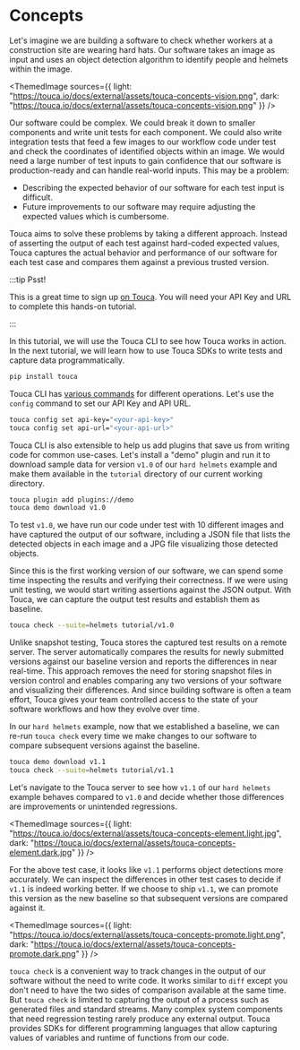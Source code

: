 
# Concepts

Let's imagine we are building a software to check whether workers at a
construction site are wearing hard hats. Our software takes an image as input
and uses an object detection algorithm to identify people and helmets within the
image.

<ThemedImage
  sources={{
    light: "https://touca.io/docs/external/assets/touca-concepts-vision.png",
    dark: "https://touca.io/docs/external/assets/touca-concepts-vision.png"
  }}
/>

Our software could be complex. We could break it down to smaller components and
write unit tests for each component. We could also write integration tests that
feed a few images to our workflow code under test and check the coordinates of
identified objects within an image. We would need a large number of test inputs
to gain confidence that our software is production-ready and can handle
real-world inputs. This may be a problem:

- Describing the expected behavior of our software for each test input is
  difficult.
- Future improvements to our software may require adjusting the expected values
  which is cumbersome.

Touca aims to solve these problems by taking a different approach. Instead of
asserting the output of each test against hard-coded expected values, Touca
captures the actual behavior and performance of our software for each test case
and compares them against a previous trusted version.

:::tip Psst!

This is a great time to sign up [on Touca](https://app.touca.io). You will need
your API Key and URL to complete this hands-on tutorial.

:::

In this tutorial, we will use the Touca CLI to see how Touca works in action. In
the next tutorial, we will learn how to use Touca SDKs to write tests and
capture data programmatically.

```bash
pip install touca
```

Touca CLI has [various commands](/cli) for different operations. Let's use the
`config` command to set our API Key and API URL.

```bash
touca config set api-key="<your-api-key>"
touca config set api-url="<your-api-url>"
```

Touca CLI is also extensible to help us add plugins that save us from writing
code for common use-cases. Let's install a "demo" plugin and run it to download
sample data for version `v1.0` of our `hard helmets` example and make them
available in the `tutorial` directory of our current working directory.

```bash
touca plugin add plugins://demo
touca demo download v1.0
```

To test `v1.0`, we have run our code under test with 10 different images and
have captured the output of our software, including a JSON file that lists the
detected objects in each image and a JPG file visualizing those detected
objects.

Since this is the first working version of our software, we can spend some time
inspecting the results and verifying their correctness. If we were using unit
testing, we would start writing assertions against the JSON output. With Touca,
we can capture the output test results and establish them as baseline.

```bash
touca check --suite=helmets tutorial/v1.0
```

Unlike snapshot testing, Touca stores the captured test results on a remote
server. The server automatically compares the results for newly submitted
versions against our baseline version and reports the differences in near
real-time. This approach removes the need for storing snapshot files in version
control and enables comparing any two versions of your software and visualizing
their differences. And since building software is often a team effort, Touca
gives your team controlled access to the state of your software workflows and
how they evolve over time.

In our `hard helmets` example, now that we established a baseline, we can re-run
`touca check` every time we make changes to our software to compare subsequent
versions against the baseline.

```bash
touca demo download v1.1
touca check --suite=helmets tutorial/v1.1
```

Let's navigate to the Touca server to see how `v1.1` of our `hard helmets`
example behaves compared to `v1.0` and decide whether those differences are
improvements or unintended regressions.

<ThemedImage
  sources={{
    light:
      "https://touca.io/docs/external/assets/touca-concepts-element.light.jpg",
    dark: "https://touca.io/docs/external/assets/touca-concepts-element.dark.jpg"
  }}
/>

For the above test case, it looks like `v1.1` performs object detections more
accurately. We can inspect the differences in other test cases to decide if
`v1.1` is indeed working better. If we choose to ship `v1.1`, we can promote
this version as the new baseline so that subsequent versions are compared
against it.

<ThemedImage
  sources={{
    light:
      "https://touca.io/docs/external/assets/touca-concepts-promote.light.png",
    dark: "https://touca.io/docs/external/assets/touca-concepts-promote.dark.png"
  }}
/>

`touca check` is a convenient way to track changes in the output of our software
without the need to write code. It works similar to `diff` except you don't need
to have the two sides of comparison available at the same time. But
`touca check` is limited to capturing the output of a process such as generated
files and standard streams. Many complex system components that need regression
testing rarely produce any external output. Touca provides SDKs for different
programming languages that allow capturing values of variables and runtime of
functions from our code.
